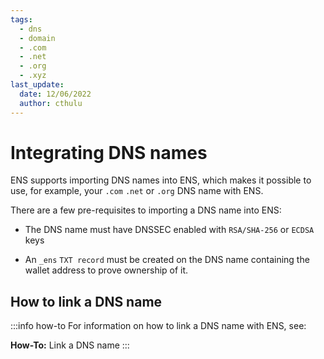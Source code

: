 ```yaml
---
tags:
  - dns
  - domain
  - .com
  - .net
  - .org
  - .xyz
last_update:
  date: 12/06/2022
  author: cthulu
---
```



# Integrating DNS names
ENS supports importing DNS names into ENS, which makes it possible to use, for example, your `.com` `.net` or `.org` DNS name with ENS.
  
There are a few pre-requisites to importing a DNS name into ENS:

 - The DNS name must have DNSSEC enabled with `RSA/SHA-256` or `ECDSA` keys
   
 - An `_ens` `TXT record` must be created on the DNS name containing the wallet address to prove ownership of it.

## How to link a DNS name
:::info how-to
For information on how to link a DNS name with ENS, see:
<Link to="/docs/howto/link-dns-name"><b>How-To:</b> Link a DNS name</Link>
:::
